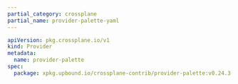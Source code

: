 ```yaml
---
partial_category: crossplane
partial_name: provider-palette-yaml
---
```


```yaml hideClipboard title="Example output" {6}
apiVersion: pkg.crossplane.io/v1
kind: Provider
metadata:
  name: provider-palette
spec:
  package: xpkg.upbound.io/crossplane-contrib/provider-palette:v0.24.3
 ```
